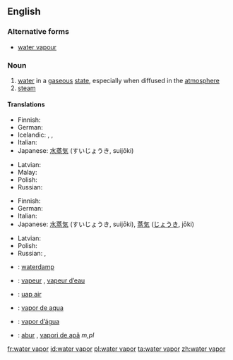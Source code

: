 ==English==

===Alternative forms===
* [[water vapour]]

===Noun===
{{wikipedia}}
{{en-noun|sg=[[water]] [[vapor]]}}

# [[water]] in a [[gaseous]] [[state]], especially when diffused in the [[atmosphere]]
# [[steam]]

====Translations====
{{trans-top|water in a gaseous state}}
* Finnish: {{t-|fi|vesihöyry}}
* German: {{t+|de|Wasserdampf|m}}
* Icelandic: {{t-|is|loftraki|m}}, {{t-|is|vatnsgufa|f}}, {{t+|is|eimur|m}}
* Italian: {{t-|it|vapore acqueo|m}}
* Japanese: [[水蒸気]] (すいじょうき, suijōki)
{{trans-mid}}
* Latvian: {{t-|lv|ūdens tvaiks|m|xs=Latvian}}
* Malay: {{t-|ms|wap air}}
* Polish: {{t-|pl|para wodna|f}}
* Russian: {{t-|ru|водяной пар|m|tr=vod'anój par}}
{{trans-bottom}}

{{trans-top|steam}}
* Finnish: {{t-|fi|vesihöyry}}
* German: {{t+|de|Dampf|m}}
* Italian: {{t+|it|vapore|m}}
* Japanese: [[水蒸気]] (すいじょうき, suijōki), [[蒸気]] ([[じょうき]], jōki)
{{trans-mid}}
* Latvian: {{t-|lv|ūdens tvaiks|m|xs=Latvian}}
* Polish: {{t+|pl|para}}
* Russian: {{t-|ru|водяной пар|m|tr=vod'anój par}}, {{t+|ru|пар|m|tr=par}}
{{trans-bottom}}

{{checktrans-top}}
* {{ttbc|nl}}: [[waterdamp]] {{m}}
* {{ttbc|fr}}: [[vapeur]] {{f}}, [[vapeur d’eau]] {{f}}
* {{ttbc|id}}: [[uap air]]
{{trans-mid}}
* {{ttbc|ia}}: [[vapor de aqua]]
* {{ttbc|pt}}: [[vapor d’água]] {{m}}
* {{ttbc|ro}}: [[abur]] {{m}}, [[vapori de apă]] ''m,pl''
{{trans-bottom}}

[[fr:water vapor]]
[[id:water vapor]]
[[pl:water vapor]]
[[ta:water vapor]]
[[zh:water vapor]]
